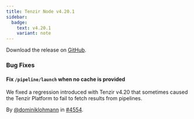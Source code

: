 ```yaml
---
title: Tenzir Node v4.20.1
sidebar:
  badge:
    text: v4.20.1
    variant: note
---
```


Download the release on [GitHub](https://github.com/tenzir/tenzir/releases/tag/v4.20.1).

### Bug Fixes

#### Fix `/pipeline/launch` when no cache is provided

We fixed a regression introduced with Tenzir v4.20 that sometimes caused the
Tenzir Platform to fail to fetch results from pipelines.

By [@dominiklohmann](https://github.com/dominiklohmann) in [#4554](https://github.com/tenzir/tenzir/pull/4554).
